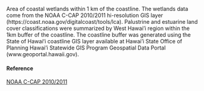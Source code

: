 Area of coastal wetlands within 1 km of the coastline. The wetlands data come from the NOAA C-CAP 2010/2011 hi-resolution GIS layer (https://coast.noaa.gov/digitalcoast/tools/lca). Palustrine and estuarine land cover classifications were summarized by West Hawai’i region within the 1km buffer of the coastline. The coastline buffer was generated using the State of Hawaiʻi coastline GIS layer available at Hawai’i State Office of Planning Hawai’i Statewide GIS Program Geospatial Data Portal (www.geoportal.hawaii.gov).

#### Reference

[NOAA C-CAP 2010/2011](https://coast.noaa.gov/ccapatlas/)
